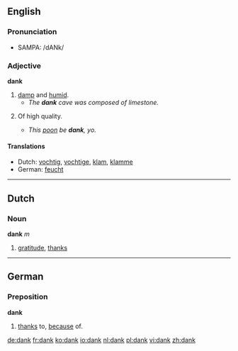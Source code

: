 {{see|Dank}}

==English==

===Pronunciation===
*{{US}} SAMPA: /dANk/

===Adjective===
'''dank'''

# [[damp]] and [[humid]].
#*''The '''dank''' cave was composed of limestone.''
# {{slang}} Of high quality.
#*''This [[poon]] be '''dank''', yo.''

====Translations====
*Dutch: [[vochtig]], [[vochtige]], [[klam]], [[klamme]]
*German: [[feucht]]

----

==Dutch==
===Noun===
'''dank''' ''m''

#[[gratitude]], [[thanks]]

----
==German==
===Preposition===
'''dank'''

#[[thanks]] to, [[because]] of.

[[de:dank]]
[[fr:dank]]
[[ko:dank]]
[[io:dank]]
[[nl:dank]]
[[pl:dank]]
[[vi:dank]]
[[zh:dank]]